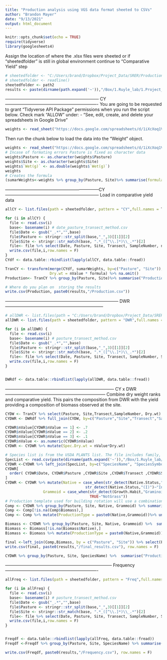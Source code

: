 ```yaml
---
title: "Production analysis using VGS data format sheeted to CSVs"
author: "Brandon Mayer"
date: "9/13/2021"
output: html_document
---
```


```r
knitr::opts_chunk$set(echo = TRUE)
require(tidyverse)
library(googlesheets4)

```

Assign the location of where the .xlsx files were sheeted or if "sheetedfolder" is still in global environment continue to 
"Comparative Yield" step  

```r
# sheetedfolder <- "C:/Users/brand/Dropbox/Project_Data/SRER/Production/SRER2021_sheeted"
# sheetedfolder <- readline()
sheetedfolder <- path2
results <- paste(dirname(path.expand('~')),"/Box/1.Ruyle_lab/1.Project_Data/SRER/Production/Results/", year, sep="");dir.create(path = paste0(results))


```

----------------------------------------------------------------- CY ----------------------------------------------------------------
You are going to be requested to grant "Tidyverse API Package" permissions when you run the script below. Check mark "ALLOW" under: 
  -   "See, edit, create, and delete your spreadsheets in Google Drive"

```r
weights <- read_sheet("https://docs.google.com/spreadsheets/d/1iXcXoq1VtUhDNpuGBO6NRTbW9fhEFFdH4V2-bRrQAvE/edit?usp=sharing",sheet = year)
```

Then run the chunk below to load the data into the "Weight" object.

```r
weights <- read_sheet("https://docs.google.com/spreadsheets/d/1iXcXoq1VtUhDNpuGBO6NRTbW9fhEFFdH4V2-bRrQAvE/edit?usp=sharing",sheet = year)
# Incase of formating errors Pasture is fixed as character data
weights$Pasture <- as.character(weights$Pasture) 
weights$Site <- as.character(weights$Site)
weights$`Wet(g)` <- as.double(weights$`Wet(g)`)
weights
# Creates the formula
(sumarWeights<-weights %>% group_by(Pasture, Site)%>% summarise(formula =(lm(c(0,Value)~c(0,BagNum)))$coefficients[-1]));sumarWeights$Site <- as.character(sumarWeights$Site)
```
-----------------------------------------------------------------CY-----------------------------------------------------------------
Load in comparative yield data
```r
allCY <- list.files(path = sheetedfolder, pattern = "CY",full.names = T)

for (i in allCY) {
  file <- read.csv(i)
  base<- basename(i) # date_pasture_transect_method.csv
  file$Date <- gsub("_.*","",base)
  file$Pasture <- stringr::str_split(base,"_",3)[[1]][2]
  file$Site <- stringr::str_match(base, ".*_([^\\.]*)\\_.*")[2]
  file<- file %>% select(Date, Pasture, Site, Transect, SampleNumber, nValue) # once run all "Rank" columns will be changed in the sheet-ed copies
  write.csv(file,i,row.names = F)
}
CYdf <- data.table::rbindlist(lapply(allCY, data.table::fread))

TranCY <- transform(merge(CYdf, sumarWeights, by=c("Pasture", "Site")), 
                    Dry.wt = nValue * formula) %>% na.omit() 
Production<- TranCY %>% group_by(Pasture, Site)%>% summarise("Production_kg/ha" = (mean(Dry.wt)*62.5), "Production_lbs/ac" = (round(mean(Dry.wt)*62.5*.9,digits = 2)))

# Where do you plan on  storing the results 
write.csv(Production, paste0(results,"/Production.csv"))
```
------------------------------------------------------------------------------ DWR --------------------------------------------------------------------

```r

# allDWR <- list.files(path = "C:/Users/brand/Dropbox/Project_Data/SRER/Production/SRER2020_sheeted", pattern = "DWR",full.names = T)
allDWR <- list.files(path = sheetedfolder, pattern = "DWR",full.names = T)

for (i in allDWR) {
  file <- read.csv(i)
  base<- basename(i) # pasture_transect_method.csv
  file$Date <- gsub("_.*","",base)
  file$Pasture <- stringr::str_split(base,"_",3)[[1]][2]
  file$Site <- stringr::str_match(base, ".*_([^\\.]*)\\_.*")[2]
  file<- file %>% select(Date, Pasture, Site, Transect, SampleNumber, SpeciesName, SpeciesSymbol, nValue)
  write.csv(file,i,row.names = F)
}


DWRdf <- data.table::rbindlist(lapply(allDWR, data.table::fread))
```
--------------------------------------------------------------------------- CY x DWR ---------------------------------------------------------------------
Combine dry weight ranks and comparative yield. This pairs the composition from DWR with the yield providing a composition of biomass observed at the site. 

```r
CYDW <- TranCY %>% select(Pasture, Site,Transect,SampleNumber, Dry.wt)
CYDWR <- DWRdf %>% full_join(CYDW, by=c("Pasture","Site","Transect","SampleNumber"))

CYDWR$nValue[CYDWR$nValue == 1] <- .7
CYDWR$nValue[CYDWR$nValue == 2] <- .2
CYDWR$nValue[CYDWR$nValue == 3] <- .1
CYDWR$nValue <- as.numeric(CYDWR$nValue)
CYDWR <- CYDWR %>% mutate(Spec.Dry.wt = nValue*Dry.wt)

# Species list is from the USDA PLANTS list. The file includes family, growth habit and whether the species is native. Additional species can be added if they are not present. Follwo path and edit directly into the file if necessary. 
SpecList <- read.csv(paste(dirname(path.expand('~')),"/Box/1.Ruyle_lab/1.Project_Data/Specieslist.csv", sep="")) 
CYDWR <-CYDWR %>% left_join(SpecList, by=c("SpeciesName", "SpeciesSymbol"))
CYDWR[
  order( CYDWR$Date, CYDWR$Pasture ,CYDWR$Site ,CYDWR$Transect ,CYDWR$SampleNumber),
] 
CYDWR <- CYDWR %>% mutate(Native = case_when(str_detect(Native.Status,"(N)")~"Native",
                                    str_detect(Native.Status,"(I)")~"Introduced"),
                 Grammoid = case_when(str_detect(Growth.Habit,"Graminoid")~"Grass",
                                      TRUE~"NotGrass"))
# Production template used for building rotation will use a combination of composition data as well as the literal breakdown of production between each group. 
Comp <- CYDWR %>% group_by(Pasture, Site, Native, Grammoid) %>% summarize(Biomass=sum(Spec.Dry.wt))%>% group_by(Pasture, Site)%>% mutate(Percent = Biomass/sum(Biomass,na.rm = T))
Comp <- Comp[!is.na(Comp$Biomass),]
Comp <- Comp %>% mutate(ProductionType = paste0(Native,Grammoid))%>% ungroup() %>% select(Pasture, Site,ProductionType, Percent)%>% spread(ProductionType, Percent)%>%replace(is.na(.), 0)%>% mutate(TotalPerennialGrassComp = round(IntroducedGrass+NativeGrass,digits = 2),NativeGrass = round(NativeGrass,digits = 2),IntroducedGrass = round(IntroducedGrass,digits = 2)) %>% select(Pasture,Site,TotalPerennialGrassComp,"NativeGrassComp"=NativeGrass,"IntroducedGrassComp" =IntroducedGrass)

Biomass <- CYDWR %>% group_by(Pasture, Site, Native, Grammoid) %>%  summarise("Production_kg/ha" = (sum(Spec.Dry.wt,na.rm = T)/100*62.5), "Production_lbs/ac" = (round(sum(Spec.Dry.wt,na.rm = T)/100*62.5*.9,digits = 2)))
Biomass <- Biomass[!is.na(Biomass$Native),]
Biomass <- Biomass %>% mutate(ProductionType = paste0(Native,Grammoid))%>% ungroup() %>% select(Pasture, Site,ProductionType, `Production_lbs/ac`)%>% spread(ProductionType, `Production_lbs/ac`)%>%replace(is.na(.), 0)%>% mutate(Total = NativeGrass+IntroducedGrass+NativeNotGrass,TotalPPGG=NativeGrass+IntroducedGrass) %>% select(Pasture,Site,"TotalForage"=Total,TotalPPGG,"NativePPGG"=NativeGrass,"IntroducedPPGG"=IntroducedGrass)

final <-left_join(Comp,Biomass, by = c("Pasture", "Site")) %>% select(Pasture, Site, TotalForage,TotalPerennialGrassComp,NativeGrassComp,IntroducedGrassComp,TotalPPGG,NativePPGG,IntroducedPPGG)
write.csv(final, paste0(results,"/final_results.csv"), row.names = F)

CYDWR %>% group_by(Pasture, Site, SpeciesName) %>%  summarise("Production_kg/ha" = (sum(Spec.Dry.wt,na.rm = T)/100*62.5), "Production_lbs/ac" = (round(sum(Spec.Dry.wt,na.rm = T)/100*62.5*.9,digits = 2)))
```
-------------------------------------------------------------------------- Frequency ----------------------------------------------------------------

```r
allFreq <- list.files(path = sheetedfolder, pattern = "Freq",full.names = T)

for (i in allFreq) {
  file <- read.csv(i)
  base<- basename(i) # pasture_transect_method.csv
  file$Date <- gsub("_.*","",base)
  file$Pasture <- stringr::str_split(base,"_",3)[[1]][2]
  file$Site <- stringr::str_match(base, ".*_([^\\.]*)\\_.*")[2]
  file<- file %>% select(Date, Pasture, Site, Transect, SampleNumber, SpeciesName, SpeciesSymbol, nValue)
  write.csv(file,i,row.names = F)
}


Freqdf <- data.table::rbindlist(lapply(allFreq, data.table::fread))
Freqdf <-Freqdf %>% group_by(Pasture, Site, SpeciesName) %>% summarise(Count = n())

write.csv(Freqdf, paste0(results,"/Frequency.csv"), row.names = F)
```


